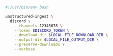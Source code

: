 ```bash Shell
#!/usr/bin/env bash

unstructured-ingest \
  discord \
    --channels 12345678 \
    --token $DISCORD_TOKEN \
    --download-dir $LOCAL_FILE_DOWNLOAD_DIR \
    --output-dir $LOCAL_FILE_OUTPUT_DIR \
    --preserve-downloads \
    --verbose
```
